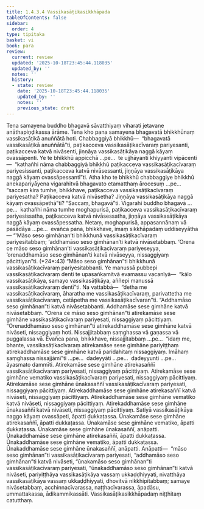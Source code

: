 ```yaml
---
title: 1.4.3.4 Vassikasāṭikasikkhāpada
tableOfContents: false
sidebar:
  order: 4
type: tipitaka
basket: vi
book: para
review:
  current: review
  updated: '2025-10-18T23:45:44.118035'
  updated_by: ''
  notes: ''
  history:
  - state: review
    date: '2025-10-18T23:45:44.118035'
    updated_by: ''
    notes: ''
    previous_state: draft
---
```



<DynamicBreadcrumb />


<ReviewStatus review={frontmatter.review} showDetails={true} />

<HypothesisAnnotation frontmatter={frontmatter} />

<Division number="626" book="para" e="ch" v="1" p="364">

<Paragraph number="2323" book="para">
Tena samayena buddho bhagavā sāvatthiyaṃ viharati jetavane anāthapiṇḍikassa ārāme. Tena kho pana samayena bhagavatā bhikkhūnaṃ vassikasāṭikā anuññātā hoti. Chabbaggiyā bhikkhū—  “bhagavatā vassikasāṭikā anuññātā”ti, paṭikacceva vassikasāṭikacīvaraṃ pariyesanti, paṭikacceva katvā nivāsenti, jiṇṇāya vassikasāṭikāya naggā kāyaṃ ovassāpenti. Ye te bhikkhū appicchā …pe…  te ujjhāyanti khiyyanti vipācenti—  “kathañhi nāma chabbaggiyā bhikkhū paṭikacceva vassikasāṭikacīvaraṃ pariyesissanti, paṭikacceva katvā nivāsessanti, jiṇṇāya vassikasāṭikāya naggā kāyaṃ ovassāpessantī”ti.
</Paragraph>

<Paragraph number="2324" book="para">
Atha kho te bhikkhū chabbaggiye bhikkhū anekapariyāyena vigarahitvā bhagavato etamatthaṃ ārocesuṃ …pe…  “saccaṃ kira tumhe, bhikkhave, paṭikacceva vassikasāṭikacīvaraṃ pariyesatha? Paṭikacceva katvā nivāsetha? Jiṇṇāya vassikasāṭikāya naggā kāyaṃ ovassāpethā”ti? “Saccaṃ, bhagavā”ti. Vigarahi buddho bhagavā …pe…  kathañhi nāma tumhe moghapurisā, paṭikacceva vassikasāṭikacīvaraṃ pariyesissatha, paṭikacceva katvā nivāsessatha, jiṇṇāya vassikasāṭikāya naggā kāyaṃ ovassāpessatha. Netaṃ, moghapurisā, appasannānaṃ vā pasādāya …pe…  evañca pana, bhikkhave, imaṃ sikkhāpadaṃ uddiseyyātha—
</Paragraph>

</Division>
<Division number="627" book="para" e="ch" v="1" p="365">

<Paragraph number="2325" book="para">
<Emphasis>“‘Māso seso gimhānan’ti bhikkhunā vassikasāṭikacīvaraṃ pariyesitabbaṃ</Emphasis>; <Emphasis>‘addhamāso</Emphasis> <Emphasis>seso gimhānan’ti katvā nivāsetabbaṃ</Emphasis>. <Emphasis>‘Orena ce māso seso gimhānan’ti vassikasāṭikacīvaraṃ pariyeseyya, ‘orenaddhamāso seso gimhānan’ti katvā nivāseyya, nissaggiyaṃ pācittiyan”</Emphasis>ti. (*24*:<Emphasis>43</Emphasis>)
</Paragraph>

</Division>
<Division number="628" book="para" e="ch" v="1" p="365">

<Paragraph number="2326" book="para">
<Emphasis>“Māso seso gimhānan”ti bhikkhunā vassikasāṭikacīvaraṃ pariyesitabban</Emphasis>ti. Ye manussā pubbepi vassikasāṭikacīvaraṃ denti te upasaṅkamitvā evamassu vacanīyā—  “kālo vassikasāṭikāya, samayo vassikasāṭikāya, aññepi manussā vassikasāṭikacīvaraṃ dentī”ti. Na vattabbā—  “detha me vassikasāṭikacīvaraṃ, āharatha me vassikasāṭikacīvaraṃ, parivattetha me vassikasāṭikacīvaraṃ, cetāpetha me vassikasāṭikacīvaran”ti.
</Paragraph>

<Paragraph number="2327" book="para">
<Emphasis>“Addhamāso seso gimhānan”ti katvā nivāsetabban</Emphasis>ti. Addhamāse sese gimhāne katvā nivāsetabbaṃ.
</Paragraph>

<Paragraph number="2328" book="para">
<Emphasis>“Orena ce māso seso gimhānan”</Emphasis>ti atirekamāse sese gimhāne vassikasāṭikacīvaraṃ pariyesati, nissaggiyaṃ pācittiyaṃ.
</Paragraph>

<Paragraph number="2329" book="para">
<Emphasis>“Orenaddhamāso seso gimhānan”</Emphasis>ti atirekaddhamāse sese gimhāne katvā nivāseti, nissaggiyaṃ hoti. Nissajjitabbaṃ saṃghassa vā gaṇassa vā puggalassa vā. Evañca pana, bhikkhave, nissajjitabbaṃ …pe…  “idaṃ me, bhante, vassikasāṭikacīvaraṃ atirekamāse sese gimhāne pariyiṭṭhaṃ atirekaddhamāse sese gimhāne katvā paridahitaṃ nissaggiyaṃ. Imāhaṃ saṃghassa nissajjāmī”ti …pe…  dadeyyāti …pe…  dadeyyunti …pe…  āyasmato dammīti.
</Paragraph>

</Division>
<Division number="629" book="para" e="ch" v="1" p="366">

<Paragraph number="2330" book="para">
Atirekamāse sese gimhāne atirekasaññī vassikasāṭikacīvaraṃ pariyesati, nissaggiyaṃ pācittiyaṃ. Atirekamāse sese gimhāne vematiko vassikasāṭikacīvaraṃ pariyesati, nissaggiyaṃ pācittiyaṃ. Atirekamāse sese gimhāne ūnakasaññī vassikasāṭikacīvaraṃ pariyesati, nissaggiyaṃ pācittiyaṃ.
</Paragraph>

<Paragraph number="2331" book="para">
Atirekaddhamāse sese gimhāne atirekasaññī katvā nivāseti, nissaggiyaṃ pācittiyaṃ. Atirekaddhamāse sese gimhāne vematiko katvā nivāseti, nissaggiyaṃ pācittiyaṃ. Atirekaddhamāse sese gimhāne ūnakasaññī katvā nivāseti, nissaggiyaṃ pācittiyaṃ.
</Paragraph>

<Paragraph number="2332" book="para">
Satiyā vassikasāṭikāya naggo kāyaṃ ovassāpeti, āpatti dukkaṭassa. Ūnakamāse sese gimhāne atirekasaññī, āpatti dukkaṭassa. Ūnakamāse sese gimhāne vematiko, āpatti dukkaṭassa. Ūnakamāse sese gimhāne ūnakasaññī, anāpatti.
</Paragraph>

<Paragraph number="2333" book="para">
Ūnakaddhamāse sese gimhāne atirekasaññī, āpatti dukkaṭassa. Ūnakaddhamāse sese gimhāne vematiko, āpatti dukkaṭassa. Ūnakaddhamāse sese gimhāne ūnakasaññī, anāpatti.
</Paragraph>

</Division>
<Division number="630" book="para" e="ch" v="1" p="366">

<Paragraph number="2334" book="para">
Anāpatti—  “māso seso gimhānan”ti vassikasāṭikacīvaraṃ pariyesati, “addhamāso seso gimhānan”ti katvā nivāseti, “ūnakamāso seso gimhānan”ti vassikasāṭikacīvaraṃ pariyesati, “ūnakaddhamāso seso gimhānan”ti katvā nivāseti, pariyiṭṭhāya vassikasāṭikāya vassaṃ ukkaḍḍhiyyati, nivatthāya vassikasāṭikāya vassaṃ ukkaḍḍhiyyati, dhovitvā nikkhipitabbaṃ; samaye nivāsetabbaṃ, acchinnacīvarassa, naṭṭhacīvarassa, āpadāsu, ummattakassa, ādikammikassāti.

</Paragraph>
</Division>

<Paragraph number="2335" type="center" book="para">
Vassikasāṭikasikkhāpadaṃ niṭṭhitaṃ catutthaṃ.
</Paragraph>